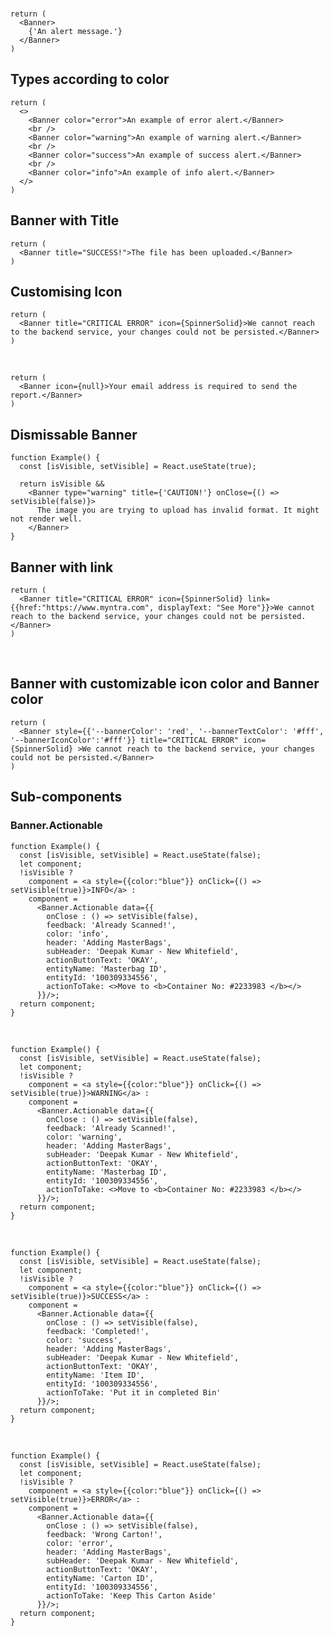 <br />

<Documenter >

```preview
return (
  <Banner>
    {'An alert message.'}
  </Banner>
)
```

</Documenter>

## Types according to color



```preview
return (
  <>
    <Banner color="error">An example of error alert.</Banner>
    <br />
    <Banner color="warning">An example of warning alert.</Banner>
    <br />
    <Banner color="success">An example of success alert.</Banner>
    <br />
    <Banner color="info">An example of info alert.</Banner>
  </>
)
```

## Banner with Title

```preview
return (
  <Banner title="SUCCESS!">The file has been uploaded.</Banner>
)
```

## Customising Icon

```preview
return (
  <Banner title="CRITICAL ERROR" icon={SpinnerSolid}>We cannot reach to the backend service, your changes could not be persisted.</Banner>
)
```
<br />

```preview
return (
  <Banner icon={null}>Your email address is required to send the report.</Banner>
)
```

## Dismissable Banner

```preview
function Example() {
  const [isVisible, setVisible] = React.useState(true);

  return isVisible &&
    <Banner type="warning" title={'CAUTION!'} onClose={() => setVisible(false)}>
      The image you are trying to upload has invalid format. It might not render well.
    </Banner>
}
```

## Banner with link

```preview
return (
  <Banner title="CRITICAL ERROR" icon={SpinnerSolid} link={{href:"https://www.myntra.com", displayText: "See More"}}>We cannot reach to the backend service, your changes could not be persisted.</Banner>
)
```
<br />

## Banner with customizable icon color and Banner color

```preview
return (
  <Banner style={{'--bannerColor': 'red', '--bannerTextColor': '#fff', '--bannerIconColor':'#fff'}} title="CRITICAL ERROR" icon={SpinnerSolid} >We cannot reach to the backend service, your changes could not be persisted.</Banner>
)
```

## Sub-components

### Banner.Actionable

<Documenter  sub>

```preview
function Example() {
  const [isVisible, setVisible] = React.useState(false);
  let component;
  !isVisible ?
    component = <a style={{color:"blue"}} onClick={() => setVisible(true)}>INFO</a> :
    component = 
      <Banner.Actionable data={{
        onClose : () => setVisible(false),
        feedback: 'Already Scanned!',
        color: 'info',
        header: 'Adding MasterBags',
        subHeader: 'Deepak Kumar - New Whitefield',
        actionButtonText: 'OKAY',
        entityName: 'Masterbag ID',
        entityId: '100309334556',
        actionToTake: <>Move to <b>Container No: #2233983 </b></>
      }}/>;
  return component;
}
```
<br />

```preview
function Example() {
  const [isVisible, setVisible] = React.useState(false);
  let component;
  !isVisible ?
    component = <a style={{color:"blue"}} onClick={() => setVisible(true)}>WARNING</a> :
    component = 
      <Banner.Actionable data={{
        onClose : () => setVisible(false),
        feedback: 'Already Scanned!',
        color: 'warning',
        header: 'Adding MasterBags',
        subHeader: 'Deepak Kumar - New Whitefield',
        actionButtonText: 'OKAY',
        entityName: 'Masterbag ID',
        entityId: '100309334556',
        actionToTake: <>Move to <b>Container No: #2233983 </b></>
      }}/>;
  return component;
}
```
<br />

```preview
function Example() {
  const [isVisible, setVisible] = React.useState(false);
  let component;
  !isVisible ?
    component = <a style={{color:"blue"}} onClick={() => setVisible(true)}>SUCCESS</a> :
    component = 
      <Banner.Actionable data={{
        onClose : () => setVisible(false),
        feedback: 'Completed!',
        color: 'success',
        header: 'Adding MasterBags',
        subHeader: 'Deepak Kumar - New Whitefield',
        actionButtonText: 'OKAY',
        entityName: 'Item ID',
        entityId: '100309334556',
        actionToTake: 'Put it in completed Bin'
      }}/>;
  return component;
}
```
<br />

```preview
function Example() {
  const [isVisible, setVisible] = React.useState(false);
  let component;
  !isVisible ?
    component = <a style={{color:"blue"}} onClick={() => setVisible(true)}>ERROR</a> :
    component = 
      <Banner.Actionable data={{
        onClose : () => setVisible(false),
        feedback: 'Wrong Carton!',
        color: 'error',
        header: 'Adding MasterBags',
        subHeader: 'Deepak Kumar - New Whitefield',
        actionButtonText: 'OKAY',
        entityName: 'Carton ID',
        entityId: '100309334556',
        actionToTake: 'Keep This Carton Aside'
      }}/>;
  return component;
}
```

</Documenter>
